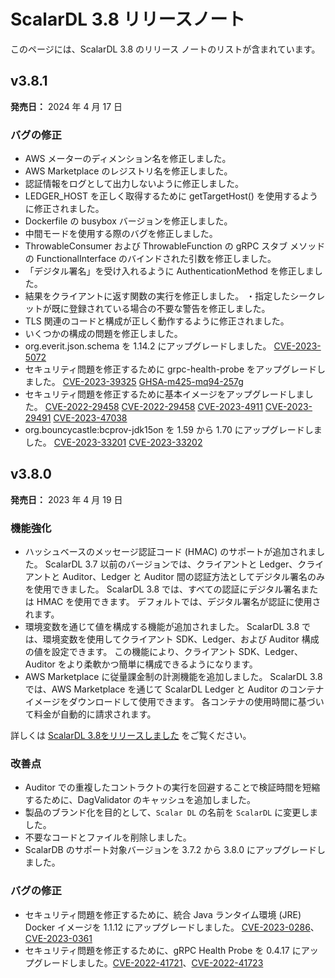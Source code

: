 # ScalarDL 3.8 リリースノート


<TranslationBanner />

このページには、ScalarDL 3.8 のリリース ノートのリストが含まれています。

## v3.8.1

**発売日：** 2024 年 4 月 17 日

### バグの修正

- AWS メーターのディメンション名を修正しました。
- AWS Marketplace のレジストリ名を修正しました。
- 認証情報をログとして出力しないように修正しました。
- LEDGER_HOST を正しく取得するために getTargetHost() を使用するように修正されました。
- Dockerfile の busybox バージョンを修正しました。
- 中間モードを使用する際のバグを修正しました。
- ThrowableConsumer および ThrowableFunction の gRPC スタブ メソッドの FunctionalInterface のバインドされた引数を修正しました。
- 「デジタル署名」を受け入れるように AuthenticationMethod を修正しました。
- 結果をクライアントに返す関数の実行を修正しました。
・指定したシークレットが既に登録されている場合の不要な警告を修正しました。
- TLS 関連のコードと構成が正しく動作するように修正されました。
- いくつかの構成の問題を修正しました。
- org.everit.json.schema を 1.14.2 にアップグレードしました。 [CVE-2023-5072](https://github.com/advisories/GHSA-4jq9-2xhw-jpx7 "CVE-2023-5072")
- セキュリティ問題を修正するために grpc-health-probe をアップグレードしました。 [CVE-2023-39325](https://github.com/advisories/GHSA-4374-p667-p6c8 "CVE-2023-39325") [GHSA-m425-mq94-257g](https://github.com/advisories/GHSA-m425-mq94-257g "GHSA-m425-mq94-257g")
- セキュリティ問題を修正するために基本イメージをアップグレードしました。 [CVE-2022-29458](https://github.com/advisories/GHSA-jh4f-5j2m-4v9c "CVE-2022-29458") [CVE-2022-29458](https://github.com/advisories/GHSA-jh4f-5j2m-4v9c "CVE-2022-29458") [CVE-2023-4911](https://github.com/advisories/GHSA-m77w-6vjw-wh2f "CVE-2023-4911") [CVE-2023-29491](https://github.com/advisories/GHSA-vh2x-5rx6-qqhv "CVE-2023-29491") [CVE-2023-47038](https://github.com/advisories/GHSA-96fh-9q43-rmjh "CVE-2023-47038")
- org.bouncycastle:bcprov-jdk15on を 1.59 から 1.70 にアップグレードしました。 [CVE-2023-33201](https://github.com/advisories/GHSA-hr8g-6v94-x4m9 "CVE-2023-33201") [CVE-2023-33202](https://github.com/advisories/GHSA-wjxj-5m7g-mg7q "CVE-2023-33202")

## v3.8.0

**発売日：** 2023 年 4 月 19 日

### 機能強化

- ハッシュベースのメッセージ認証コード (HMAC) のサポートが追加されました。 ScalarDL 3.7 以前のバージョンでは、クライアントと Ledger、クライアントと Auditor、Ledger と Auditor 間の認証方法としてデジタル署名のみを使用できました。 ScalarDL 3.8 では、すべての認証にデジタル署名または HMAC を使用できます。 デフォルトでは、デジタル署名が認証に使用されます。
- 環境変数を通じて値を構成する機能が追加されました。 ScalarDL 3.8 では、環境変数を使用してクライアント SDK、Ledger、および Auditor 構成の値を設定できます。 この機能により、クライアント SDK、Ledger、Auditor をより柔軟かつ簡単に構成できるようになります。
- AWS Marketplace に従量課金制の計測機能を追加しました。 ScalarDL 3.8 では、AWS Marketplace を通じて ScalarDL Ledger と Auditor のコンテナ イメージをダウンロードして使用できます。 各コンテナの使用時間に基づいて料金が自動的に請求されます。

詳しくは [ScalarDL 3.8をリリースしました](https://medium.com/scalar-engineering-ja/scalardl-3-8%E3%82%92%E3%83%AA%E3%83%AA%E3%83%BC%E3%82%B9%E3%81%97%E3%81%BE%E3%81%97%E3%81%9F-64a48664e5a3) をご覧ください。

### 改善点

- Auditor での重複したコントラクトの実行を回避することで検証時間を短縮するために、DagValidator のキャッシュを追加しました。
- 製品のブランド化を目的として、`Scalar DL` の名前を `ScalarDL` に変更しました。
- 不要なコードとファイルを削除しました。
- ScalarDB のサポート対象バージョンを 3.7.2 から 3.8.0 にアップグレードしました。

### バグの修正

- セキュリティ問題を修正するために、統合 Java ランタイム環境 (JRE) Docker イメージを 1.1.12 にアップグレードしました。 [CVE-2023-0286](https://nvd.nist.gov/vuln/detail/CVE-2023-0286)、[CVE-2023-0361](https://nvd.nist.gov/vuln/detail/CVE-2023-0361)
- セキュリティ問題を修正するために、gRPC Health Probe を 0.4.17 にアップグレードしました。[CVE-2022-41721](https://nvd.nist.gov/vuln/detail/CVE-2022-41721)、[CVE-2022-41723](https://nvd.nist.gov/vuln/detail/cve-2022-41723)
